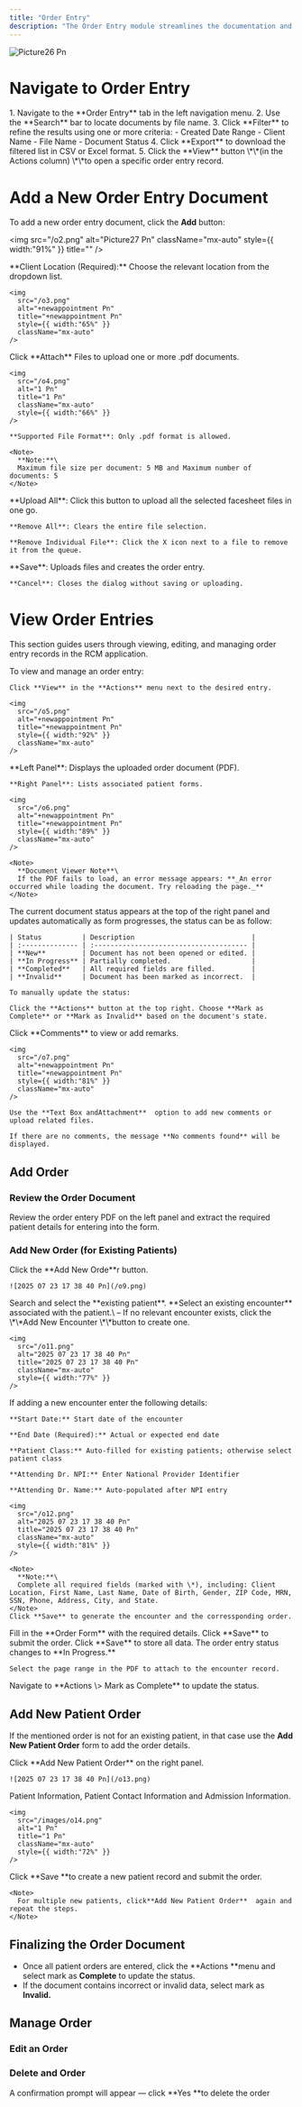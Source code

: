 ```yaml
---
title: "Order Entry"
description: "The Order Entry module streamlines the documentation and management of patient visit records. It enables users to upload, organize, and track order entry documents associated with patient appointments. This module ensures accurate record-keeping, supports workflow efficiency, and facilitates integration with patient encounters and clinical forms."
---
```


![Picture26 Pn](/o1.png)

# **Navigate to Order Entry**

<Steps>
  <Step title="To access the Order Entry interface:" icon="chevron-down">
    1. Navigate to the **Order Entry** tab in the left navigation menu.
    2. Use the **Search** bar to locate documents by file name.
    3. Click **Filter** to refine the results using one or more criteria:
       - Created Date Range
       - Client Name
       - File Name
       - Document Status
    4. Click **Export** to download the filtered list in CSV or Excel format.
    5. Click the **View** button \*\*(in the Actions column) \*\*to open a specific order entry record.
  </Step>
</Steps>

# **Add a New Order Entry Document**

To add a new order entry document, click the **Add** button:

<img
  src="/o2.png"
  alt="Picture27 Pn"
  className="mx-auto"
  style={{ width:"91%" }}
  title=""
/>

<Steps>
  <Step title="Select Client Location">
    **Client Location (Required):** Choose the relevant location from the dropdown list.

    <img
      src="/o3.png"
      alt="+newappointment Pn"
      title="+newappointment Pn"
      style={{ width:"65%" }}
      className="mx-auto"
    />
  </Step>
  <Step title="Upload Documents">
    Click **Attach** Files to upload one or more .pdf documents.

    <img
      src="/o4.png"
      alt="1 Pn"
      title="1 Pn"
      className="mx-auto"
      style={{ width:"66%" }}
    />

    **Supported File Format**: Only .pdf format is allowed.

    <Note>
      **Note:**\
      Maximum file size per document: 5 MB and Maximum number of documents: 5
    </Note>
  </Step>
  <Step title="Manage File Uploads">
    **Upload All**: Click this button to upload all the selected facesheet files in one go.

    **Remove All**: Clears the entire file selection.

    **Remove Individual File**: Click the X icon next to a file to remove it from the queue.
  </Step>
  <Step title="Finalize or Cancel">
    **Save**: Uploads files and creates the order entry.

    **Cancel**: Closes the dialog without saving or uploading.
  </Step>
</Steps>

# View Order Entries

This section guides users through viewing, editing, and managing order entry records in the RCM application.

<Steps>
  <Step title="Navigate to Order Details">
    To view and manage an order entry:

    Click **View** in the **Actions** menu next to the desired entry.

    <img
      src="/o5.png"
      alt="+newappointment Pn"
      title="+newappointment Pn"
      style={{ width:"92%" }}
      className="mx-auto"
    />
  </Step>
  <Step title="The interface opens in a split view">
    **Left Panel**: Displays the uploaded order document (PDF).

    **Right Panel**: Lists associated patient forms.

    <img
      src="/o6.png"
      alt="+newappointment Pn"
      title="+newappointment Pn"
      style={{ width:"89%" }}
      className="mx-auto"
    />

    <Note>
      **Document Viewer Note**\
      If the PDF fails to load, an error message appears: **_An error occurred while loading the document. Try reloading the page._**
    </Note>
  </Step>
  <Step title="Check Document Status">
    The current document status appears at the top of the right panel and updates automatically as form progresses, the status can be as follow:

    | Status          | Description                             |
    | :-------------- | :-------------------------------------- |
    | **New**         | Document has not been opened or edited. |
    | **In Progress** | Partially completed.                    |
    | **Completed**   | All required fields are filled.         |
    | **Invalid**     | Document has been marked as incorrect.  |

    To manually update the status:

    Click the **Actions** button at the top right. Choose **Mark as Complete** or **Mark as Invalid** based on the document's state.
  </Step>
  <Step title="Add Comments (If any)">
    Click **Comments** to view or add remarks.

    <img
      src="/o7.png"
      alt="+newappointment Pn"
      title="+newappointment Pn"
      style={{ width:"81%" }}
      className="mx-auto"
    />

    Use the **Text Box andAttachment**  option to add new comments or upload related files.

    If there are no comments, the message **No comments found** will be displayed.
  </Step>
</Steps>

## **Add Order**

### **Review the Order Document**

Review the order entery PDF on the left panel and extract the required patient details for entering into the form.

### **Add New Order (for Existing Patients)**

<Steps>
  <Step title="Add New Order">
    Click the **Add New Orde**r button.

    ![2025 07 23 17 38 40 Pn](/o9.png)
  </Step>
  <Step title="Search Patient">
    Search and select the **existing patient**.
  </Step>
  <Step title="Select Encounter">
    **Select an existing encounter** associated with the patient.\
    – If no relevant encounter exists, click the \*\*Add New Encounter \*\*button to create one.

    <img
      src="/o11.png"
      alt="2025 07 23 17 38 40 Pn"
      title="2025 07 23 17 38 40 Pn"
      className="mx-auto"
      style={{ width:"77%" }}
    />
  </Step>
  <Step title="Add New Encounter">
    If adding a new encounter enter the following details:

    **Start Date:** Start date of the encounter

    **End Date (Required):** Actual or expected end date

    **Patient Class:** Auto-filled for existing patients; otherwise select patient class

    **Attending Dr. NPI:** Enter National Provider Identifier

    **Attending Dr. Name:** Auto-populated after NPI entry

    <img
      src="/o12.png"
      alt="2025 07 23 17 38 40 Pn"
      title="2025 07 23 17 38 40 Pn"
      className="mx-auto"
      style={{ width:"81%" }}
    />

    <Note>
      **Note:**\
      Complete all required fields (marked with \*), including: Client Location, First Name, Last Name, Date of Birth, Gender, ZIP Code, MRN, SSN, Phone, Address, City, and State.
    </Note>
    Click **Save** to generate the encounter and the corressponding order.
  </Step>
  <Step title="Fill the Order Form">
    Fill in the **Order Form** with the required details.
  </Step>
  <Step title="Save">
    Click **Save** to submit the order.
  </Step>
</Steps>

<Steps>
  <Step title="Save and Attach Document" stepNumber={5}>
    Click **Save** to store all data. The order entry status changes to **In Progress.**

    Select the page range in the PDF to attach to the encounter record.
  </Step>
  <Step title="Mark the Order as Complete" stepNumber={6}>
    Navigate to **Actions \> Mark as Complete** to update the status.
  </Step>
</Steps>

## Add New Patient Order

If the mentioned order is not for an existing patient, in that case use the **Add New Patient Order** form to add the order details.

<Steps>
  <Step title="If patient details are unavailable" stepNumber={1}>
    Click **Add New Patient Order** on the right panel.

    ![2025 07 23 17 38 40 Pn](/o13.png)
  </Step>
  <Step title="Fill in the following sections">
    Patient Information, Patient Contact Information and Admission Information.

    <img
      src="/images/o14.png"
      alt="1 Pn"
      title="1 Pn"
      className="mx-auto"
      style={{ width:"72%" }}
    />
  </Step>
  <Step title="Save">
    Click **Save **to create a new patient record and submit the order.

    <Note>
      For multiple new patients, click**Add New Patient Order**  again and repeat the steps.
    </Note>
  </Step>
</Steps>

## **Finalizing the Order Document**

- Once all patient orders are entered, click the **Actions **menu and select mark as **Complete** to update the status.
- If the document contains incorrect or invalid data, select mark as **Invalid.**

## Manage Order

### **Edit an Order**

<Steps>
  <Step title="Locate the order you want to modify.">
    
  </Step>
  <Step title="Click the Edit icon associated with the order.">
    
  </Step>
  <Step title="Update the necessary order details in the form.">
    
  </Step>
  <Step title="Click Save to apply the changes.">
    
  </Step>
</Steps>

### **Delete and Order**

<Steps>
  <Step title="Locate the order you want to remove.">
    
  </Step>
  <Step title="Click the Delete icon">
    A confirmation prompt will appear — click **Yes **to delete the order
  </Step>
</Steps>